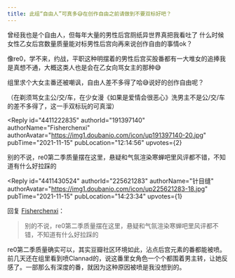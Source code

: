 ```yaml
---
title: 此组“自由人”可真多😅在创作自由之前请做到不要双标好吧？
---
```



<Forum groupName="动画番剧" groupUrl="https://www.douban.com/group/596353/" archivedAt="2025-05-16T16:58:22.350Z">
  <Post
    id="252819505"
    title="此组“自由人”可真多😅在创作自由之前请做到不要双标好吧？"
    url="https://www.douban.com/group/topic/252819505/?_spm_id=MTU5ODU3NDE4"
    pubTime="2023-05-04"
    highlightUserId="191397140"
  >
曾经我也是个自由人，但每年大量的男性后宫厕纸异世界真把我看吐了
什么时候女性乙女后宫数量质量能对标男性后宫向再来说创作自由的事情ok？

像re0，学不来，约战，平职这种明摆着的男性后宫买股番都有一大堆女的追捧我是真想不通，大概这类人也是会在乙女向骂女主的那种😅

组里求个大女主番还被嘲讽，自由人差不多得了哈😅说好的创作自由呢？

（在剃须骂女主公/交/车，在少女漫《如果是爱情会很恶心》洗男主不是公/交/车的差不多得了，这一手双标玩的可真溜）

<Reply
  id="4411222835"
  authorId="191397140"
  authorName="Fisherchenxi"
  authorAvatar="https://img1.doubanio.com/icon/up191397140-20.jpg"
  pubTime="2021-11-15"
  pubLocation="12:14:56"
  upvotes={2}
>
别的不说，re0第二季质量摆在这里，悬疑和气氛渲染寒蝉吧里风评都不错，不知道有什么好拉踩的
</Reply>

<Reply
  id="4411430524"
  authorId="225621283"
  authorName="针目缝"
  authorAvatar="https://img1.doubanio.com/icon/up225621283-18.jpg"
  pubTime="2021-11-15"
  pubLocation="14:23:34"
  upvotes={1}
>
回复 [Fisherchenxi](https://www.douban.com/people/191397140/)：
 > 别的不说，re0第二季质量摆在这里，悬疑和气氛渲染寒蝉吧里风评都不错，不知道有什么好拉踩的

re0第二季质量确实可以，其实豆瓣社区环境如此，沾点后宫元素的番都能被喷。
前几天还在组里看到喷Clannad的，说这番里女角色一个个都围着男主转，让她反感了。一部那么有深度的番，就因为这种原因被喷是我没想到的。
</Reply>
  </Post>
</Forum>
